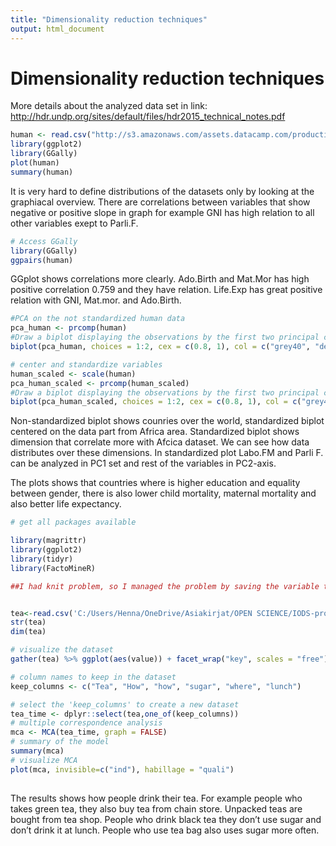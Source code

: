 ```yaml
---
title: "Dimensionality reduction techniques"
output: html_document
---
```

# Dimensionality reduction techniques

More details about the analyzed data set in link: <http://hdr.undp.org/sites/default/files/hdr2015_technical_notes.pdf>

```r
human <- read.csv("http://s3.amazonaws.com/assets.datacamp.com/production/course_2218/datasets/human2.txt")
library(ggplot2)
library(GGally)
plot(human)
summary(human)

```




It is very hard to define distributions of the datasets only by looking at the graphiacal overview. There are correlations between variables that show negative or positive slope in graph for example GNI has high relation to all other variables exept to Parli.F.



```r
# Access GGally
library(GGally)
ggpairs(human)

```



GGplot shows correlations more clearly. Ado.Birth and Mat.Mor has high positive correlation 0.759 and they have relation. Life.Exp has great positive relation with GNI, Mat.mor. and Ado.Birth.


```r
#PCA on the not standardized human data
pca_human <- prcomp(human)
#Draw a biplot displaying the observations by the first two principal components (PC1 coordinate in x-axis, PC2 coordinate in y-axis), along with arrows representing the original variables.
biplot(pca_human, choices = 1:2, cex = c(0.8, 1), col = c("grey40", "deeppink2"))

```
```r
# center and standardize variables
human_scaled <- scale(human)
pca_human_scaled <- prcomp(human_scaled)
#Draw a biplot displaying the observations by the first two principal components (PC1 coordinate in x-axis, PC2 coordinate in y-axis), along with arrows representing the original variables.
biplot(pca_human_scaled, choices = 1:2, cex = c(0.8, 1), col = c("grey40", "deeppink2"))
```



Non-standardized biplot shows counries over the world, standardized biplot centered on the data part from Africa area. Standardized biplot shows dimension that correlate more with Afcica dataset. We can see how data distributes over these dimensions. In standardized plot Labo.FM and Parli F. can be analyzed in PC1 set and rest of the variables in PC2-axis.

The plots shows that countries where is higher education and equality between gender, there is also lower child mortality, maternal mortality and also better life expectancy. 


```r
# get all packages available

library(magrittr)
library(ggplot2)
library(tidyr)
library(FactoMineR)

##I had knit problem, so I managed the problem by saving the variable tea into a text file in my data folder. Then I loaded it from there.


tea<-read.csv('C:/Users/Henna/OneDrive/Asiakirjat/OPEN SCIENCE/IODS-project/data/tea.txt')
str(tea)
dim(tea)

# visualize the dataset
gather(tea) %>% ggplot(aes(value)) + facet_wrap("key", scales = "free") + geom_bar() + theme(axis.text.x = element_text(angle = 45, hjust = 1, size = 8))

# column names to keep in the dataset
keep_columns <- c("Tea", "How", "how", "sugar", "where", "lunch")

# select the 'keep_columns' to create a new dataset
tea_time <- dplyr::select(tea,one_of(keep_columns))
# multiple correspondence analysis
mca <- MCA(tea_time, graph = FALSE)
# summary of the model
summary(mca)
# visualize MCA
plot(mca, invisible=c("ind"), habillage = "quali")
                                                  
```





The results shows how people drink their tea. For example people who takes green tea, they also  buy tea from chain store. Unpacked teas are bought from tea shop. People who drink black tea they don't use sugar and don't drink it at lunch. People who use tea bag also uses sugar more often.
